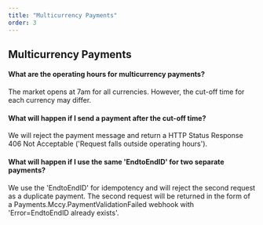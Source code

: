 ---
title: "Multicurrency Payments"
order: 3
---

## Multicurrency Payments

#### What are the operating hours for multicurrency payments?
The market opens at 7am for all currencies. However, the cut-off time for each currency may differ.  

#### What will happen if I send a payment after the cut-off time?
We will reject the payment message and return a HTTP Status Response 406 Not Acceptable ('Request falls outside operating hours').

#### What will happen if I use the same 'EndtoEndID' for two separate payments? 
We use the 'EndtoEndID' for idempotency and will reject the second request as a duplicate payment. The second request will be returned in the form of a Payments.Mccy.PaymentValidationFailed webhook with 'Error=EndtoEndID already exists'.
